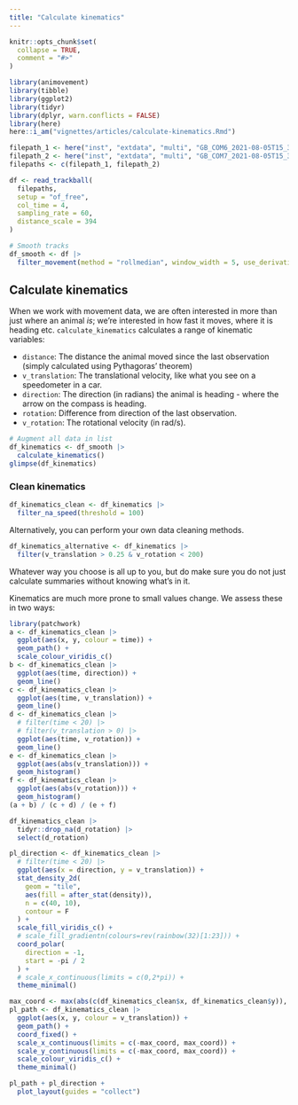 ```yaml
---
title: "Calculate kinematics"
---
```


```r
knitr::opts_chunk$set(
  collapse = TRUE,
  comment = "#>"
)
```

```r
library(animovement)
library(tibble)
library(ggplot2)
library(tidyr)
library(dplyr, warn.conflicts = FALSE)
library(here)
here::i_am("vignettes/articles/calculate-kinematics.Rmd")
```

```r
filepath_1 <- here("inst", "extdata", "multi", "GB_COM6_2021-08-05T15_37_55.csv")
filepath_2 <- here("inst", "extdata", "multi", "GB_COM7_2021-08-05T15_37_55.csv")
filepaths <- c(filepath_1, filepath_2)

df <- read_trackball(
  filepaths,
  setup = "of_free",
  col_time = 4,
  sampling_rate = 60,
  distance_scale = 394
)

# Smooth tracks
df_smooth <- df |>
  filter_movement(method = "rollmedian", window_width = 5, use_derivatives = TRUE)
```

## Calculate kinematics

When we work with movement data, we are often interested in more than just where an animal *is*; we're interested in how fast it moves, where it is heading etc. 
`calculate_kinematics` calculates a range of kinematic variables:

- `distance`: The distance the animal moved since the last observation (simply calculated using Pythagoras' theorem)
- `v_translation`: The translational velocity, like what you see on a speedometer in a car.
- `direction`: The direction (in radians) the animal is heading - where the arrow on the compass is heading.
- `rotation`: Difference from direction of the last observation.
- `v_rotation`: The rotational velocity (in rad/s).

```r
# Augment all data in list
df_kinematics <- df_smooth |>
  calculate_kinematics()
glimpse(df_kinematics)
```

### Clean kinematics

```r
df_kinematics_clean <- df_kinematics |>
  filter_na_speed(threshold = 100)
```

Alternatively, you can perform your own data cleaning methods.

```r
df_kinematics_alternative <- df_kinematics |>
  filter(v_translation > 0.25 & v_rotation < 200)
```

Whatever way you choose is all up to you, but do make sure you do not just calculate summaries without knowing what's in it. 

Kinematics are much more prone to small values change. We assess these in two ways:



```r
library(patchwork)
a <- df_kinematics_clean |>
  ggplot(aes(x, y, colour = time)) +
  geom_path() +
  scale_colour_viridis_c()
b <- df_kinematics_clean |>
  ggplot(aes(time, direction)) +
  geom_line()
c <- df_kinematics_clean |>
  ggplot(aes(time, v_translation)) +
  geom_line()
d <- df_kinematics_clean |>
  # filter(time < 20) |>
  # filter(v_translation > 0) |>
  ggplot(aes(time, v_rotation)) +
  geom_line()
e <- df_kinematics_clean |>
  ggplot(aes(abs(v_translation))) +
  geom_histogram()
f <- df_kinematics_clean |>
  ggplot(aes(abs(v_rotation))) +
  geom_histogram()
(a + b) / (c + d) / (e + f)

df_kinematics_clean |>
  tidyr::drop_na(d_rotation) |>
  select(d_rotation)
```

```r
pl_direction <- df_kinematics_clean |>
  # filter(time < 20) |>
  ggplot(aes(x = direction, y = v_translation)) +
  stat_density_2d(
    geom = "tile",
    aes(fill = after_stat(density)),
    n = c(40, 10),
    contour = F
  ) +
  scale_fill_viridis_c() +
  # scale_fill_gradientn(colours=rev(rainbow(32)[1:23])) +
  coord_polar(
    direction = -1,
    start = -pi / 2
  ) +
  # scale_x_continuous(limits = c(0,2*pi)) +
  theme_minimal()

max_coord <- max(abs(c(df_kinematics_clean$x, df_kinematics_clean$y)), na.rm = TRUE)
pl_path <- df_kinematics_clean |>
  ggplot(aes(x, y, colour = v_translation)) +
  geom_path() +
  coord_fixed() +
  scale_x_continuous(limits = c(-max_coord, max_coord)) +
  scale_y_continuous(limits = c(-max_coord, max_coord)) +
  scale_colour_viridis_c() +
  theme_minimal()

pl_path + pl_direction +
  plot_layout(guides = "collect")
```

